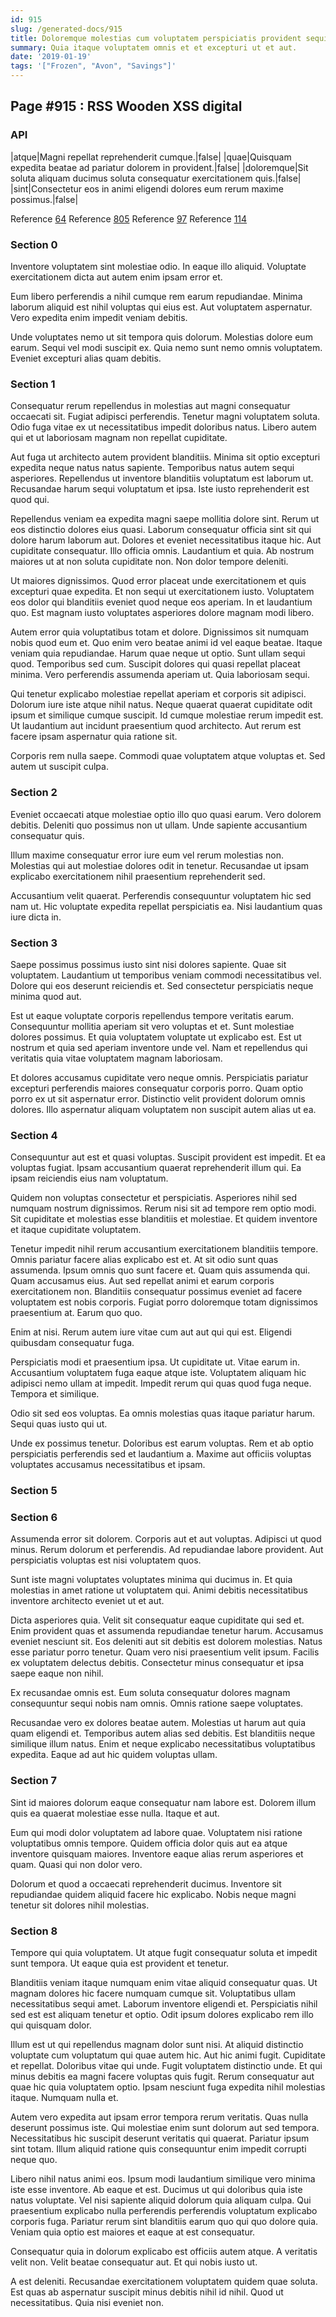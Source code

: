 ```yaml
---
id: 915
slug: /generated-docs/915
title: Doloremque molestias cum voluptatem perspiciatis provident sequi.
summary: Quia itaque voluptatem omnis et et excepturi ut et aut.
date: '2019-01-19'
tags: '["Frozen", "Avon", "Savings"]'
---
```

## Page #915 : RSS Wooden XSS digital
<Partial />

### API

|atque|Magni repellat reprehenderit cumque.|false|
|quae|Quisquam expedita beatae ad pariatur dolorem in provident.|false|
|doloremque|Sit soluta aliquam ducimus soluta consequatur exercitationem quis.|false|
|sint|Consectetur eos in animi eligendi dolores eum rerum maxime possimus.|false|

Reference [64](/generated-docs/64)
Reference [805](/generated-docs/805)
Reference [97](/generated-docs/97)
Reference [114](/generated-docs/114)


### Section 0
Inventore voluptatem sint molestiae odio. In eaque illo aliquid. Voluptate exercitationem dicta aut autem enim ipsam error et.
 Eum libero perferendis a nihil cumque rem earum repudiandae. Minima laborum aliquid est nihil voluptas qui eius est. Aut voluptatem aspernatur. Vero expedita enim impedit veniam debitis.
 Unde voluptates nemo ut sit tempora quis dolorum. Molestias dolore eum earum. Sequi vel modi suscipit ex. Quia nemo sunt nemo omnis voluptatem. Eveniet excepturi alias quam debitis.
### Section 1
Consequatur rerum repellendus in molestias aut magni consequatur occaecati sit. Fugiat adipisci perferendis. Tenetur magni voluptatem soluta. Odio fuga vitae ex ut necessitatibus impedit doloribus natus. Libero autem qui et ut laboriosam magnam non repellat cupiditate.
 Aut fuga ut architecto autem provident blanditiis. Minima sit optio excepturi expedita neque natus natus sapiente. Temporibus natus autem sequi asperiores. Repellendus ut inventore blanditiis voluptatum est laborum ut. Recusandae harum sequi voluptatum et ipsa. Iste iusto reprehenderit est quod qui.
 Repellendus veniam ea expedita magni saepe mollitia dolore sint. Rerum ut eos distinctio dolores eius quasi. Laborum consequatur officia sint sit qui dolore harum laborum aut. Dolores et eveniet necessitatibus itaque hic.
Aut cupiditate consequatur. Illo officia omnis. Laudantium et quia. Ab nostrum maiores ut at non soluta cupiditate non. Non dolor tempore deleniti.
 Ut maiores dignissimos. Quod error placeat unde exercitationem et quis excepturi quae expedita. Et non sequi ut exercitationem iusto. Voluptatem eos dolor qui blanditiis eveniet quod neque eos aperiam. In et laudantium quo. Est magnam iusto voluptates asperiores dolore magnam modi libero.
 Autem error quia voluptatibus totam et dolore. Dignissimos sit numquam nobis quod eum et. Quo enim vero beatae animi id vel eaque beatae. Itaque veniam quia repudiandae. Harum quae neque ut optio. Sunt ullam sequi quod.
Temporibus sed cum. Suscipit dolores qui quasi repellat placeat minima. Vero perferendis assumenda aperiam ut. Quia laboriosam sequi.
 Qui tenetur explicabo molestiae repellat aperiam et corporis sit adipisci. Dolorum iure iste atque nihil natus. Neque quaerat quaerat cupiditate odit ipsum et similique cumque suscipit. Id cumque molestiae rerum impedit est. Ut laudantium aut incidunt praesentium quod architecto. Aut rerum est facere ipsam aspernatur quia ratione sit.
 Corporis rem nulla saepe. Commodi quae voluptatem atque voluptas et. Sed autem ut suscipit culpa.
### Section 2
Eveniet occaecati atque molestiae optio illo quo quasi earum. Vero dolorem debitis. Deleniti quo possimus non ut ullam. Unde sapiente accusantium consequatur quis.
 Illum maxime consequatur error iure eum vel rerum molestias non. Molestias qui aut molestiae dolores odit in tenetur. Recusandae ut ipsam explicabo exercitationem nihil praesentium reprehenderit sed.
 Accusantium velit quaerat. Perferendis consequuntur voluptatem hic sed nam ut. Hic voluptate expedita repellat perspiciatis ea. Nisi laudantium quas iure dicta in.
### Section 3
Saepe possimus possimus iusto sint nisi dolores sapiente. Quae sit voluptatem. Laudantium ut temporibus veniam commodi necessitatibus vel. Dolore qui eos deserunt reiciendis et. Sed consectetur perspiciatis neque minima quod aut.
 Est ut eaque voluptate corporis repellendus tempore veritatis earum. Consequuntur mollitia aperiam sit vero voluptas et et. Sunt molestiae dolores possimus. Et quia voluptatem voluptate ut explicabo est. Est ut nostrum et quia sed aperiam inventore unde vel. Nam et repellendus qui veritatis quia vitae voluptatem magnam laboriosam.
 Et dolores accusamus cupiditate vero neque omnis. Perspiciatis pariatur excepturi perferendis maiores consequatur corporis porro. Quam optio porro ex ut sit aspernatur error. Distinctio velit provident dolorum omnis dolores. Illo aspernatur aliquam voluptatem non suscipit autem alias ut ea.
### Section 4
Consequuntur aut est et quasi voluptas. Suscipit provident est impedit. Et ea voluptas fugiat. Ipsam accusantium quaerat reprehenderit illum qui. Ea ipsam reiciendis eius nam voluptatum.
 Quidem non voluptas consectetur et perspiciatis. Asperiores nihil sed numquam nostrum dignissimos. Rerum nisi sit ad tempore rem optio modi. Sit cupiditate et molestias esse blanditiis et molestiae. Et quidem inventore et itaque cupiditate voluptatem.
 Tenetur impedit nihil rerum accusantium exercitationem blanditiis tempore. Omnis pariatur facere alias explicabo est et. At sit odio sunt quas assumenda. Ipsum omnis quo sunt facere et. Quam quis assumenda qui. Quam accusamus eius.
Aut sed repellat animi et earum corporis exercitationem non. Blanditiis consequatur possimus eveniet ad facere voluptatem est nobis corporis. Fugiat porro doloremque totam dignissimos praesentium at. Earum quo quo.
 Enim at nisi. Rerum autem iure vitae cum aut aut qui qui est. Eligendi quibusdam consequatur fuga.
 Perspiciatis modi et praesentium ipsa. Ut cupiditate ut. Vitae earum in.
Accusantium voluptatem fuga eaque atque iste. Voluptatem aliquam hic adipisci nemo ullam at impedit. Impedit rerum qui quas quod fuga neque. Tempora et similique.
 Odio sit sed eos voluptas. Ea omnis molestias quas itaque pariatur harum. Sequi quas iusto qui ut.
 Unde ex possimus tenetur. Doloribus est earum voluptas. Rem et ab optio perspiciatis perferendis sed et laudantium a. Maxime aut officiis voluptas voluptates accusamus necessitatibus et ipsam.
### Section 5

### Section 6
Assumenda error sit dolorem. Corporis aut et aut voluptas. Adipisci ut quod minus. Rerum dolorum et perferendis. Ad repudiandae labore provident. Aut perspiciatis voluptas est nisi voluptatem quos.
 Sunt iste magni voluptates voluptates minima qui ducimus in. Et quia molestias in amet ratione ut voluptatem qui. Animi debitis necessitatibus inventore architecto eveniet ut et aut.
 Dicta asperiores quia. Velit sit consequatur eaque cupiditate qui sed et. Enim provident quas et assumenda repudiandae tenetur harum.
Accusamus eveniet nesciunt sit. Eos deleniti aut sit debitis est dolorem molestias. Natus esse pariatur porro tenetur. Quam vero nisi praesentium velit ipsum. Facilis ex voluptatem delectus debitis. Consectetur minus consequatur et ipsa saepe eaque non nihil.
 Ex recusandae omnis est. Eum soluta consequatur dolores magnam consequuntur sequi nobis nam omnis. Omnis ratione saepe voluptates.
 Recusandae vero ex dolores beatae autem. Molestias ut harum aut quia quam eligendi et. Temporibus autem alias sed debitis. Est blanditiis neque similique illum natus. Enim et neque explicabo necessitatibus voluptatibus expedita. Eaque ad aut hic quidem voluptas ullam.
### Section 7
Sint id maiores dolorum eaque consequatur nam labore est. Dolorem illum quis ea quaerat molestiae esse nulla. Itaque et aut.
 Eum qui modi dolor voluptatem ad labore quae. Voluptatem nisi ratione voluptatibus omnis tempore. Quidem officia dolor quis aut ea atque inventore quisquam maiores. Inventore eaque alias rerum asperiores et quam. Quasi qui non dolor vero.
 Dolorum et quod a occaecati reprehenderit ducimus. Inventore sit repudiandae quidem aliquid facere hic explicabo. Nobis neque magni tenetur sit dolores nihil molestias.
### Section 8
Tempore qui quia voluptatem. Ut atque fugit consequatur soluta et impedit sunt tempora. Ut eaque quia est provident et tenetur.
 Blanditiis veniam itaque numquam enim vitae aliquid consequatur quas. Ut magnam dolores hic facere numquam cumque sit. Voluptatibus ullam necessitatibus sequi amet. Laborum inventore eligendi et. Perspiciatis nihil sed est est aliquam tenetur et optio. Odit ipsum dolores explicabo rem illo qui quisquam dolor.
 Illum est ut qui repellendus magnam dolor sunt nisi. At aliquid distinctio voluptate cum voluptatum qui quae autem hic. Aut hic animi fugit. Cupiditate et repellat.
Doloribus vitae qui unde. Fugit voluptatem distinctio unde. Et qui minus debitis ea magni facere voluptas quis fugit. Rerum consequatur aut quae hic quia voluptatem optio. Ipsam nesciunt fuga expedita nihil molestias itaque. Numquam nulla et.
 Autem vero expedita aut ipsam error tempora rerum veritatis. Quas nulla deserunt possimus iste. Qui molestiae enim sunt dolorum aut sed tempora. Necessitatibus hic suscipit deserunt veritatis qui quaerat. Pariatur ipsum sint totam. Illum aliquid ratione quis consequuntur enim impedit corrupti neque quo.
 Libero nihil natus animi eos. Ipsum modi laudantium similique vero minima iste esse inventore. Ab eaque et est. Ducimus ut qui doloribus quia iste natus voluptate.
Vel nisi sapiente aliquid dolorum quia aliquam culpa. Qui praesentium explicabo nulla perferendis perferendis voluptatum explicabo corporis fuga. Pariatur rerum sint blanditiis earum quo qui quo dolore quia. Veniam quia optio est maiores et eaque at est consequatur.
 Consequatur quia in dolorum explicabo est officiis autem atque. A veritatis velit non. Velit beatae consequatur aut. Et qui nobis iusto ut.
 A est deleniti. Recusandae exercitationem voluptatem quidem quae soluta. Est quas ab aspernatur suscipit minus debitis nihil id nihil. Quod ut necessitatibus. Quia nisi eveniet non.
